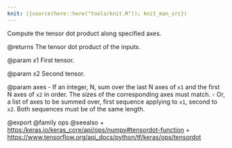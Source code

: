 ```yaml
---
knit: ({source(here::here("tools/knit.R")); knit_man_src})
---
```

Compute the tensor dot product along specified axes.

@returns
    The tensor dot product of the inputs.

@param x1
First tensor.

@param x2
Second tensor.

@param axes
- If an integer, N, sum over the last N axes of `x1` and the
  first N axes of `x2` in order. The sizes of the corresponding
  axes must match.
- Or, a list of axes to be summed over, first sequence applying
  to `x1`, second to `x2`. Both sequences must be of the
  same length.

@export
@family ops
@seealso
+ <https:/keras.io/keras_core/api/ops/numpy#tensordot-function>
+ <https://www.tensorflow.org/api_docs/python/tf/keras/ops/tensordot>

